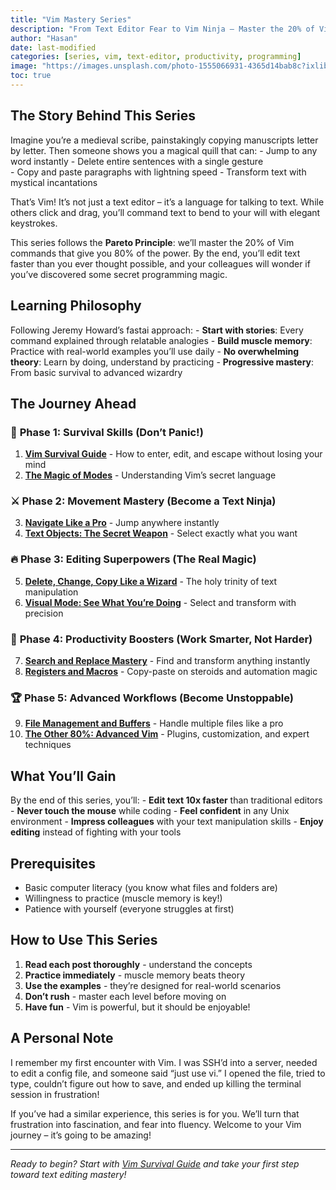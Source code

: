 ```yaml
---
title: "Vim Mastery Series"
description: "From Text Editor Fear to Vim Ninja – Master the 20% of Vim that gives you 80% of the power. Transform your coding workflow with the world's most powerful text editor."
author: "Hasan"
date: last-modified
categories: [series, vim, text-editor, productivity, programming]
image: "https://images.unsplash.com/photo-1555066931-4365d14bab8c?ixlib=rb-4.0.3&auto=format&fit=crop&w=2000&q=80"
toc: true
---
```


## The Story Behind This Series

Imagine you're a medieval scribe, painstakingly copying manuscripts letter by letter. Then someone shows you a magical quill that can:
- Jump to any word instantly
- Delete entire sentences with a single gesture  
- Copy and paste paragraphs with lightning speed
- Transform text with mystical incantations

That's Vim! It's not just a text editor – it's a language for talking to text. While others click and drag, you'll command text to bend to your will with elegant keystrokes.

This series follows the **Pareto Principle**: we'll master the 20% of Vim commands that give you 80% of the power. By the end, you'll edit text faster than you ever thought possible, and your colleagues will wonder if you've discovered some secret programming magic.

## Learning Philosophy

Following Jeremy Howard's fastai approach:
- **Start with stories**: Every command explained through relatable analogies
- **Build muscle memory**: Practice with real-world examples you'll use daily
- **No overwhelming theory**: Learn by doing, understand by practicing
- **Progressive mastery**: From basic survival to advanced wizardry

## The Journey Ahead

### 🎯 **Phase 1: Survival Skills (Don't Panic!)**
1. [**Vim Survival Guide**](vim-mastery/01-vim-survival.qmd) - How to enter, edit, and escape without losing your mind
2. [**The Magic of Modes**](vim-mastery/02-vim-modes.qmd) - Understanding Vim's secret language

### ⚔️ **Phase 2: Movement Mastery (Become a Text Ninja)**
3. [**Navigate Like a Pro**](vim-mastery/03-movement-mastery.qmd) - Jump anywhere instantly
4. [**Text Objects: The Secret Weapon**](vim-mastery/04-text-objects.qmd) - Select exactly what you want

### 🔥 **Phase 3: Editing Superpowers (The Real Magic)**
5. [**Delete, Change, Copy Like a Wizard**](vim-mastery/05-editing-commands.qmd) - The holy trinity of text manipulation
6. [**Visual Mode: See What You're Doing**](vim-mastery/06-visual-mode.qmd) - Select and transform with precision

### 🚀 **Phase 4: Productivity Boosters (Work Smarter, Not Harder)**
7. [**Search and Replace Mastery**](vim-mastery/07-search-replace.qmd) - Find and transform anything instantly
8. [**Registers and Macros**](vim-mastery/08-registers-macros.qmd) - Copy-paste on steroids and automation magic

### 🏆 **Phase 5: Advanced Workflows (Become Unstoppable)**
9. [**File Management and Buffers**](vim-mastery/09-file-management.qmd) - Handle multiple files like a pro
10. [**The Other 80%: Advanced Vim**](vim-mastery/10-advanced-vim.qmd) - Plugins, customization, and expert techniques

## What You'll Gain

By the end of this series, you'll:
- **Edit text 10x faster** than traditional editors
- **Never touch the mouse** while coding
- **Feel confident** in any Unix environment
- **Impress colleagues** with your text manipulation skills
- **Enjoy editing** instead of fighting with your tools

## Prerequisites

- Basic computer literacy (you know what files and folders are)
- Willingness to practice (muscle memory is key!)
- Patience with yourself (everyone struggles at first)

## How to Use This Series

1. **Read each post thoroughly** - understand the concepts
2. **Practice immediately** - muscle memory beats theory
3. **Use the examples** - they're designed for real-world scenarios
4. **Don't rush** - master each level before moving on
5. **Have fun** - Vim is powerful, but it should be enjoyable!

## A Personal Note

I remember my first encounter with Vim. I was SSH'd into a server, needed to edit a config file, and someone said "just use vi." I opened the file, tried to type, couldn't figure out how to save, and ended up killing the terminal session in frustration!

If you've had a similar experience, this series is for you. We'll turn that frustration into fascination, and fear into fluency. Welcome to your Vim journey – it's going to be amazing!

---

*Ready to begin? Start with [Vim Survival Guide](vim-mastery/01-vim-survival.qmd) and take your first step toward text editing mastery!* 